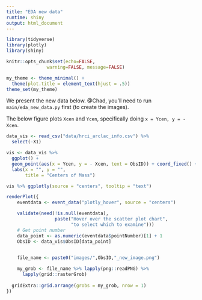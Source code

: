 ```yaml
---
title: "EDA new data"
runtime: shiny
output: html_document
---
```


```r
library(tidyverse)
library(plotly)
library(shiny)

knitr::opts_chunk$set(echo=FALSE, 
               warning=FALSE, message=FALSE)
```

```r
my_theme <- theme_minimal() +
  theme(plot.title = element_text(hjust = .5))
theme_set(my_theme)
```

We present the new data below. \@Chad, you'll need to run `main/eda_new_data.py` first (to create the images). 

The below figure plots `Xcen` and `Ycen`, specifically doing `x = Ycen, y = -Xcen`. 

```r
data_vis <- read_csv("data/hrci_arclac_info.csv") %>%
  select(-X1)

vis <- data_vis %>%
  ggplot() +
  geom_point(aes(x = Ycen, y = - Xcen, text = ObsID)) + coord_fixed() +
  labs(x = "", y = "",
       title = "Centers of Mass")

vis %>% ggplotly(source = "centers", tooltip = "text")
```


```r
renderPlot({
    eventdata <- event_data("plotly_hover", source = "centers")

    validate(need(!is.null(eventdata), 
                  paste("Hover over the scatter plot chart",
                        "to select which to examine")))
    # Get point number
    data_point <- as.numeric(eventdata$pointNumber)[1] + 1
    ObsID <- data_vis$ObsID[data_point]
    

    file_name <- paste0("images/",ObsID,"_new_image.png")

    my_grob <- file_name %>% lapply(png::readPNG) %>%
      lapply(grid::rasterGrob)
    
  gridExtra::grid.arrange(grobs = my_grob, nrow = 1)    
})
```
